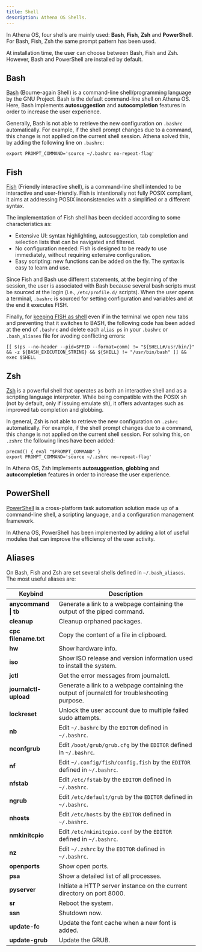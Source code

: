 ```yaml
---
title: Shell
description: Athena OS Shells.
---
```


In Athena OS, four shells are mainly used: **Bash**, **Fish**, **Zsh** and **PowerShell**. For Bash, Fish, Zsh the same prompt pattern has been used.

At installation time, the user can choose between Bash, Fish and Zsh. However, Bash and PowerShell are installed by default.

## Bash

[Bash](https://wiki.archlinux.org/title/bash) (Bourne-again Shell) is a command-line shell/programming language by the GNU Project. Bash is the default command-line shell on Athena OS. Here, Bash implements **autosuggestion** and **autocompletion** features in order to increase the user experience.

Generally, Bash is not able to retrieve the new configuration on `.bashrc` automatically. For example, if the shell prompt changes due to a command, this change is not applied on the current shell session. Athena solved this, by adding the following line on `.bashrc`:
```
export PROMPT_COMMAND='source ~/.bashrc no-repeat-flag'
```

## Fish

[Fish](https://wiki.archlinux.org/title/fish) (Friendly interactive shell), is a command-line shell intended to be interactive and user-friendly. Fish is intentionally not fully POSIX compliant, it aims at addressing POSIX inconsistencies with a simplified or a different syntax.

The implementation of Fish shell has been decided according to some characteristics as:
* Extensive UI: syntax highlighting, autosuggestion, tab completion and selection lists that can be navigated and filtered.
* No configuration needed: Fish is designed to be ready to use immediately, without requiring extensive configuration.
* Easy scripting: new functions can be added on the fly. The syntax is easy to learn and use.

Since Fish and Bash use different statements, at the beginning of the session, the user is associated with Bash because several bash scripts must be sourced at the login (i.e., `/etc/profile.d/` scripts). When the user opens a terminal, `.bashrc` is sourced for setting configuration and variables and at the end it executes FISH.

Finally, for [keeping FISH as shell](https://wiki.archlinux.org/title/fish#Modify_.bashrc_to_drop_into_fish) even if in the terminal we open new tabs and preventing that it switches to BASH, the following code has been added at the end of `.bashrc` and delete each `alias ps` in your `.bashrc` or `.bash_aliases` file for avoding conflicting errors:
```
[[ $(ps --no-header --pid=$PPID --format=comm) != "${SHELL#/usr/bin/}" && -z ${BASH_EXECUTION_STRING} && ${SHELL} != "/usr/bin/bash" ]] && exec $SHELL
```

## Zsh

[Zsh](https://wiki.archlinux.org/title/zsh) is a powerful shell that operates as both an interactive shell and as a scripting language interpreter. While being compatible with the POSIX sh (not by default, only if issuing emulate sh), it offers advantages such as improved tab completion and globbing.

In general, Zsh is not able to retrieve the new configuration on `.zshrc` automatically. For example, if the shell prompt changes due to a command, this change is not applied on the current shell session. For solving this, on `.zshrc` the following lines have been added:
```
precmd() { eval "$PROMPT_COMMAND" }
export PROMPT_COMMAND='source ~/.zshrc no-repeat-flag'
```

In Athena OS, Zsh implements **autosuggestion**, **globbing** and **autocompletion** features in order to increase the user experience.

## PowerShell
[PowerShell](https://learn.microsoft.com/en-us/powershell/scripting/overview) is a cross-platform task automation solution made up of a command-line shell, a scripting language, and a configuration management framework.

In Athena OS, PowerShell has been implemented by adding a lot of useful modules that can improve the efficiency of the user activity.

## Aliases

On Bash, Fish and Zsh are set several shells defined in `~/.bash_aliases`. The most useful aliases are:

| Keybind | Description |
| ------- | ----------- |
| **anycommand \| tb** | Generate a link to a webpage containing the output of the piped command. |
| **cleanup** | Cleanup orphaned packages. |
| **cpc filename.txt** | Copy the content of a file in clipboard. |
| **hw** | Show hardware info. |
| **iso** | Show ISO release and version information used to install the system. |
| **jctl** | Get the error messages from journalctl. |
| **journalctl-upload** | Generate a link to a webpage containing the output of journalctl for troubleshooting purpose. |
| **lockreset** | Unlock the user account due to multiple failed sudo attempts. |
| **nb** | Edit `~/.bashrc` by the `EDITOR` defined in `~/.bashrc`. |
| **nconfgrub** | Edit `/boot/grub/grub.cfg` by the `EDITOR` defined in `~/.bashrc`. |
| **nf** | Edit `~/.config/fish/config.fish` by the `EDITOR` defined in `~/.bashrc`. |
| **nfstab** | Edit `/etc/fstab` by the `EDITOR` defined in `~/.bashrc`. |
| **ngrub** | Edit `/etc/default/grub` by the `EDITOR` defined in `~/.bashrc`. |
| **nhosts** | Edit `/etc/hosts` by the `EDITOR` defined in `~/.bashrc`. |
| **nmkinitcpio** | Edit `/etc/mkinitcpio.conf` by the `EDITOR` defined in `~/.bashrc`. |
| **nz** | Edit `~/.zshrc` by the `EDITOR` defined in `~/.bashrc`. |
| **openports** | Show open ports. |
| **psa** | Show a detailed list of all processes. |
| **pyserver** | Initiate a HTTP server instance on the current directory on port 8000. |
| **sr** | Reboot the system. |
| **ssn** | Shutdown now. |
| **update-fc** | Update the font cache when a new font is added. |
| **update-grub** | Update the GRUB. |

<ImageComponent />